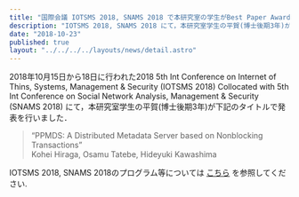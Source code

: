 ```yaml
---
title: "国際会議 IOTSMS 2018, SNAMS 2018 で本研究室の学生がBest Paper Award を受賞しました"
description: "IOTSMS 2018, SNAMS 2018 にて，本研究室学生の平賀(博士後期3年)が下記のタイトルで発表を行いました．"
date: "2018-10-23"
published: true
layout: "../../../../layouts/news/detail.astro"
---
```


2018年10月15日から18日に行われた2018 5th Int Conference on Internet of Thins, Systems, Management & Security (IOTSMS 2018) Collocated with 5th Int Conference on Social Network Analysis, Management & Security (SNAMS 2018) にて，本研究室学生の平賀(博士後期3年)が下記のタイトルで発表を行いました．

> “PPMDS: A Distributed Metadata Server based on Nonblocking Transactions”  
> Kohei Hiraga, Osamu Tatebe, Hideyuki Kawashima

IOTSMS 2018, SNAMS 2018のプログラム等については [こちら](http://emergingtechnet.org/SNAMS2018/Detailed%20Programme%20IOTSMS-SNAMS%202018.pdf) を参照してください.
